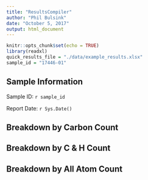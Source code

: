 ```yaml
---
title: "ResultsCompiler"
author: "Phil Bulsink"
date: "October 5, 2017"
output: html_document
---
```


```r
knitr::opts_chunk$set(echo = TRUE)
library(readxl)
quick_results_file = "./data/example_results.xlsx"
sample_id = "17446-01"
```

## Sample Information
Sample ID: `r sample_id`

Report Date: `r Sys.Date()`

## Breakdown by Carbon Count

## Breakdown by C & H Count

## Breakdown by All Atom Count

